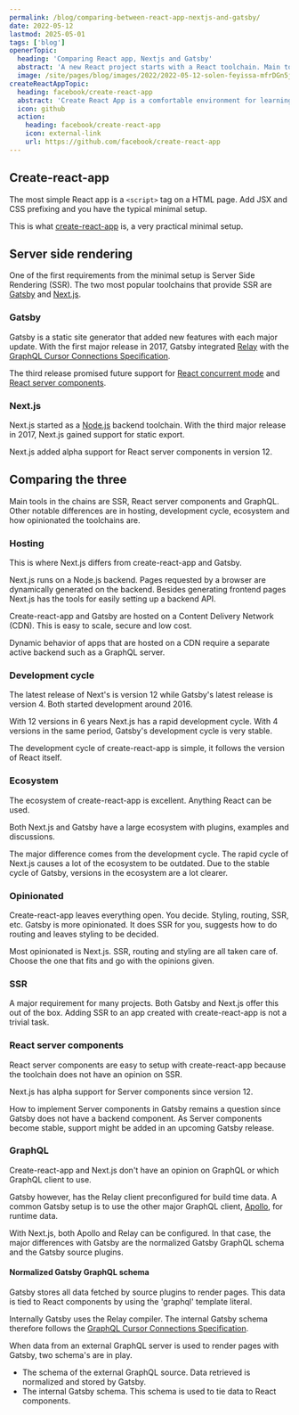 ```yaml
---
permalink: /blog/comparing-between-react-app-nextjs-and-gatsby/
date: 2022-05-12
lastmod: 2025-05-01
tags: ['blog']
openerTopic:
  heading: 'Comparing React app, Nextjs and Gatsby'
  abstract: 'A new React project starts with a React toolchain. Main tools in the chains are SSR, React server components and GraphQL.'
  image: /site/pages/blog/images/2022/2022-05-12-solen-feyissa-mfrDGn5juqs-unsplash.jpg
createReactAppTopic:
  heading: facebook/create-react-app
  abstract: 'Create React App is a comfortable environment for learning React and is the best way to start building a new single-page application in React.'
  icon: github
  action:
    heading: facebook/create-react-app
    icon: external-link
    url: https://github.com/facebook/create-react-app
---
```



## Create-react-app

The most simple React app is a `<script>` tag on a HTML page. Add JSX and CSS
prefixing and you have the typical minimal setup.

This is what [create-react-app](https://github.com/facebook/create-react-app)
is, a very practical minimal setup.

<Topic variant="card" topic={props.createReactAppTopic} />

## Server side rendering

One of the first requirements from the minimal setup is Server Side Rendering
(SSR). The two most popular toolchains that provide SSR are
[Gatsby](https://www.gatsbyjs.com) and [Next.js](https://nextjs.org).

### Gatsby

Gatsby is a static site generator that added new features with each major
update. With the first major release in 2017, Gatsby integrated
[Relay](https://relay.dev) with the [GraphQL Cursor Connections
Specification](https://relay.dev/graphql/connections.htm).

The third release promised future support for [React concurrent
mode](https://reactjs.org/blog/2022/03/29/react-v18.html#what-is-concurrent-react)
and [React server
components](https://reactjs.org/blog/2022/03/29/react-v18.html#server-components-is-still-in-development).

### Next.js

Next.js started as a [Node.js](https://nodejs.org/en/) backend toolchain. With
the third major release in 2017, Next.js gained support for static export.

Next.js added alpha support for React server components in version 12.

## Comparing the three

Main tools in the chains are SSR, React server components and GraphQL. Other
notable differences are in hosting, development cycle, ecosystem and how
opinionated the toolchains are.

### Hosting

This is where Next.js differs from create-react-app and Gatsby.

Next.js runs on a Node.js backend. Pages requested by a browser are dynamically
generated on the backend. Besides generating frontend pages Next.js has the
tools for easily setting up a backend API.

Create-react-app and Gatsby are hosted on a Content Delivery Network (CDN). This
is easy to scale, secure and low cost.

Dynamic behavior of apps that are hosted on a CDN require a separate active
backend such as a GraphQL server.

### Development cycle

The latest release of Next's is version 12 while Gatsby's latest release is
version 4\. Both started development around 2016.

With 12 versions in 6 years Next.js has a rapid development cycle. With 4
versions in the same period, Gatsby's development cycle is very stable.

The development cycle of create-react-app is simple, it follows the version of
React itself.

### Ecosystem

The ecosystem of create-react-app is excellent. Anything React can be used.

Both Next.js and Gatsby have a large ecosystem with plugins, examples and
discussions.

The major difference comes from the development cycle. The rapid cycle of
Next.js causes a lot of the ecosystem to be outdated. Due to the stable cycle of
Gatsby, versions in the ecosystem are a lot clearer.

### Opinionated

Create-react-app leaves everything open. You decide. Styling, routing, SSR, etc.
Gatsby is more opinionated. It does SSR for you, suggests how to do routing and
leaves styling to be decided.

Most opinionated is Next.js. SSR, routing and styling are all taken care of.
Choose the one that fits and go with the opinions given.

### SSR

A major requirement for many projects. Both Gatsby and Next.js offer this out of
the box. Adding SSR to an app created with create-react-app is not a trivial
task.

### React server components

React server components are easy to setup with create-react-app because the
toolchain does not have an opinion on SSR.

Next.js has alpha support for Server components since version 12.

How to implement Server components in Gatsby remains a question since Gatsby
does not have a backend component. As Server components become stable, support
might be added in an upcoming Gatsby release.

### GraphQL

Create-react-app and Next.js don't have an opinion on GraphQL or which GraphQL
client to use.

Gatsby however, has the Relay client preconfigured for build time data. A common
Gatsby setup is to use the other major GraphQL client,
[Apollo](https://www.apollographql.com), for runtime data.

With Next.js, both Apollo and Relay can be configured. In that case, the major
differences with Gatsby are the normalized Gatsby GraphQL schema and the Gatsby
source plugins.

#### Normalized Gatsby GraphQL schema

Gatsby stores all data fetched by source plugins to render pages. This data is
tied to React components by using the 'graphql' template literal.

Internally Gatsby uses the Relay compiler. The internal Gatsby schema therefore
follows the [GraphQL Cursor Connections
Specification](https://relay.dev/graphql/connections.htm).

When data from an external GraphQL server is used to render pages with Gatsby,
two schema's are in play.

- The schema of the external GraphQL source. Data retrieved is normalized and
  stored by Gatsby.
- The internal Gatsby schema. This schema is used to tie data to React
  components.

